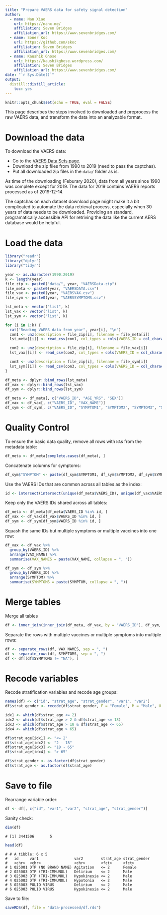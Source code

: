 ```yaml
---
title: "Prepare VAERS data for safety signal detection"
author:
  - name: Nan Xiao
    url: https://nanx.me/
    affiliation: Seven Bridges
    affiliation_url: https://www.sevenbridges.com/
  - name: Soner Koc
    url: https://github.com/skoc
    affiliation: Seven Bridges
    affiliation_url: https://www.sevenbridges.com/
  - name: Kaushik Ghose
    url: https://kaushikghose.wordpress.com/
    affiliation: Seven Bridges
    affiliation_url: https://www.sevenbridges.com/
date: "`r Sys.Date()`"
output:
  distill::distill_article:
    toc: yes
---
```


```r
knitr::opts_chunk$set(echo = TRUE, eval = FALSE)
```

This page describes the steps involved to downloaded and preprocess the raw VAERS data, and transform the data into an analyzable format.

# Download the data

To download the VAERS data:

- Go to the [VAERS Data Sets page](https://vaers.hhs.gov/data/datasets.html).
- Download the zip files from 1990 to 2019 (need to pass the captchas).
- Put all downloaded zip files in the `data/` folder as is.

As time of the downloading (Feburary 2020), data from all years since 1990
was complete except for 2019. The data for 2019 contains VAERS
reports processed as of 2019-12-14.

The captchas on each dataset download page might make it a bit complicated
to automate the data retrieval process, especially when 30 years of
data needs to be downloaded. Providing an standard, programatically
accessible API for retriving the data like the current AERS database
would be helpful.

# Load the data

```r
library("readr")
library("dplyr")
library("tidyr")

year <- as.character(1990:2019)
k <- length(year)
file_zip <- paste0("data/", year, "VAERSData.zip")
file_meta <- paste0(year, "VAERSDATA.csv")
file_vax <- paste0(year, "VAERSVAX.csv")
file_sym <- paste0(year, "VAERSSYMPTOMS.csv")

lst_meta <- vector("list", k)
lst_vax <- vector("list", k)
lst_sym <- vector("list", k)

for (i in 1:k) {
  cat("Reading VAERS data from year", year[i], "\n")
  con1 <- unz(description = file_zip[i], filename = file_meta[i])
  lst_meta[[i]] <- read_csv(con1, col_types = cols(VAERS_ID = col_character()))

  con2 <- unz(description = file_zip[i], filename = file_vax[i])
  lst_vax[[i]] <- read_csv(con2, col_types = cols(VAERS_ID = col_character()))

  con3 <- unz(description = file_zip[i], filename = file_sym[i])
  lst_sym[[i]] <- read_csv(con3, col_types = cols(VAERS_ID = col_character()))
}

df_meta <- dplyr::bind_rows(lst_meta)
df_vax <- dplyr::bind_rows(lst_vax)
df_sym <- dplyr::bind_rows(lst_sym)

df_meta <- df_meta[, c("VAERS_ID", "AGE_YRS", "SEX")]
df_vax <- df_vax[, c("VAERS_ID", "VAX_NAME")]
df_sym <- df_sym[, c("VAERS_ID", "SYMPTOM1", "SYMPTOM2", "SYMPTOM3", "SYMPTOM4", "SYMPTOM5")]
```

# Quality Control

To ensure the basic data quality, remove all rows with `NA`s from the metadata table:

```r
df_meta <- df_meta[complete.cases(df_meta), ]
```

Concatenate columns for symptoms:

```r
df_sym$"SYMPTOM" <- paste(df_sym$SYMPTOM1, df_sym$SYMPTOM2, df_sym$SYMPTOM3, df_sym$SYMPTOM4, df_sym$SYMPTOM5, sep = ", ")
```

Use the VAERS IDs that are common across all tables as the index:

```r
id <- intersect(intersect(unique(df_meta$VAERS_ID), unique(df_vax$VAERS_ID)), unique(df_sym$VAERS_ID))
```

Keep only the VAERS IDs shared across all tables:

```r
df_meta <- df_meta[df_meta$VAERS_ID %in% id, ]
df_vax <- df_vax[df_vax$VAERS_ID %in% id, ]
df_sym <- df_sym[df_sym$VAERS_ID %in% id, ]
```

Squash the same IDs but multiple symptoms or multiple vaccines into one row:

```r
df_vax <- df_vax %>%
  group_by(VAERS_ID) %>%
  arrange(VAX_NAME) %>%
  summarise(VAX_NAMES = paste(VAX_NAME, collapse = ", "))

df_sym <- df_sym %>%
  group_by(VAERS_ID) %>%
  arrange(SYMPTOM) %>%
  summarise(SYMPTOMS = paste(SYMPTOM, collapse = ", "))
```

# Merge tables

Merge all tables

```r
df <- inner_join(inner_join(df_meta, df_vax, by = "VAERS_ID"), df_sym, by = "VAERS_ID")
```

Separate the rows with multiple vaccines or multiple symptoms into multiple rows:

```r
df <- separate_rows(df, VAX_NAMES, sep = ", ")
df <- separate_rows(df, SYMPTOMS, sep = ", ")
df <- df[(df$SYMPTOMS != "NA"), ]
```

# Recode variables

Recode stratification variables and recode age groups:

```r
names(df) <- c("id", "strat_age", "strat_gender", "var1", "var2")
df$strat_gender <- recode(df$strat_gender, F = "Female", M = "Male", U = "Unknown")

idx1 <- which(df$strat_age <= 2)
idx2 <- which(df$strat_age > 2 & df$strat_age <= 18)
idx3 <- which(df$strat_age > 18 & df$strat_age <= 65)
idx4 <- which(df$strat_age > 65)

df$strat_age[idx1] <- "<= 2"
df$strat_age[idx2] <- "2 - 18"
df$strat_age[idx3] <- "18 - 65"
df$strat_age[idx4] <- "> 65"

df$strat_gender <- as.factor(df$strat_gender)
df$strat_age <- as.factor(df$strat_age)
```

# Save to file

Rearrange variable order:

```r
df <- df[, c("id", "var1", "var2", "strat_age", "strat_gender")]
```

Sanity check:

```r
dim(df)
```

```
# [1] 3441506       5
```

```r
head(df)
```

```
# # A tibble: 6 x 5
#   id     var1                var2        strat_age strat_gender
#   <chr>  <chr>               <chr>       <fct>     <fct>       
# 1 025001 DTP (NO BRAND NAME) Agitation   <= 2      Female      
# 2 025003 DTP (TRI-IMMUNOL)   Delirium    <= 2      Male        
# 3 025003 DTP (TRI-IMMUNOL)   Hypokinesia <= 2      Male        
# 4 025003 DTP (TRI-IMMUNOL)   Hypotonia   <= 2      Male        
# 5 025003 POLIO VIRUS         Delirium    <= 2      Male        
# 6 025003 POLIO VIRUS         Hypokinesia <= 2      Male      
```

Save to file:

```r
saveRDS(df, file = "data-processed/df.rds")
```
